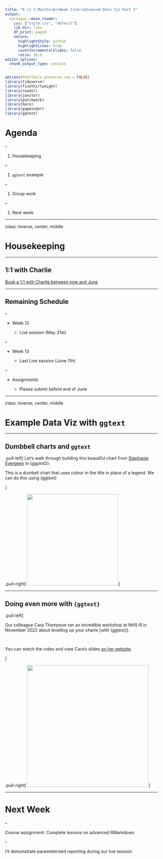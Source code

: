 ```yaml
---
title: "R in 3 Months<br>Week 11<br>Advanced Data Viz Part 2"
output:
  xaringan::moon_reader:
    css: ["style.css", "default"]
    lib_dir: libs
    df_print: paged
    nature:
      highlightStyle: github
      highlightLines: true
      countIncrementalSlides: false
      ratio: 16:9
editor_options: 
  chunk_output_type: console
---
```


```r
options(htmltools.preserve.raw = FALSE)
library(tidyverse)
library(fivethirtyeight)
library(readxl)
library(janitor)
library(patchwork)
library(here)
library(gapminder)
library(ggtext)
```


# Agenda

--

1. Housekeeping

--

1. `ggtext` example

--

1. Group work

--

1. Next week

---

class: inverse, center, middle

# Housekeeping


---

## 1:1 with Charlie

[Book a 1:1 with Charlie between now and June](https://savvycal.com/charliejhadley-r-for-the-rest-of-us/chat)


---

## Remaining Schedule

--

- Week 12

  - Live session (May 31st)
  
--
  
- Week 13

  
  - Last Live session (June 7th)

--

- Assignments

  - Please submit before end of June

---

class: inverse, center, middle

# Example Data Viz with `ggtext`

---

## Dumbbell charts and `ggtext`

.pull-left[
Let's walk through building this beautiful chart from [Stephanie Evergeen](https://stephanieevergreen.com/easy-dot-plots-in-excel/) in {ggplot2}.

This is a dumbell chart that uses colour in the title in place of a legend. We can do this using {ggtext}

]

.pull-right[
<img src='images/dotplot5.webp' height='300px'/>
]

---

## Doing even more with `{ggtext}`

.pull-left[

Our colleague Cara Thompson ran an incredible workshop at NHS-R in November 2022 about levelling up your charts [with {ggtext}].

<br>

You can watch the video and view Cara's slides [on her website](https://www.cararthompson.com/talks/nhsr2022-level-up).

]

.pull-right[
<img src='images/penguin-bakeoff.png' height='400px'/>
]




---

# Next Week

--

Course assignment: Complete lessons on advanced RMarkdown

--

I'll demonstrate parameterized reporting during our live session

